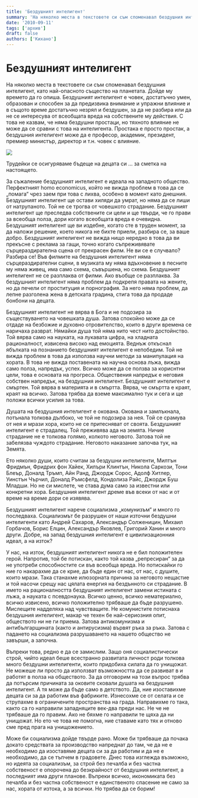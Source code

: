 ```yaml
---
title: 'Бездушният интелигент'
summary: 'На няколко места в текстовете си съм споменавал бездушния интелигент, като най-опасното същество на планетата. Дойде му времето да го опиша. Бездушния...'
date: '2010-09-11'
tags: ['архив']
draft: false
authors: ['Кихано']
---
```


# Бездушният интелигент

На няколко места в текстовете си съм споменавал бездушния интелигент, като най-опасното същество на планетата. Дойде му времето да го опиша. Бездушният интелигент е човек, достатъчно умен, образован и способен за да предизвика внимание и упражни влияние и в същото време достатъчно незрял и бездушен, за да не разбира или да не се интересува от всеобщата вреда на собствените му действия. С това не казвам, че няма бездушни простаци, но тяхното влияние не може да се сравни с това на интелигента. Простака е просто простак, а бездушния интелигент може да е професор, академик, президент, премиер министър, директор и т.н. човек с влияние.

![](/static/images/Rabotejki.jpg)

Трудейки се осигуряваме бъдеще на децата си ... за сметка на настоящето.

За съжаление бездушният интелигент е идеала на западното общество. Перфектният homo economicus, който не вижда проблем в това да се „помага“ чрез заем при това с лихва, особено в момент като днешния. Бездушният интелигент ще остави хиляди да умрат, но няма да се лиши от натрупаното. Той не се трогва от човешкото страдание. Бездушният интелигент ще преследва собствените си цели и ще твърди, че го прави за всеобща полза, дори когато всеобщата вреда е очевидна. Бездушният интелигент ще ви издебне, когато сте в труден момент, за да наложи решение, което никога не бихте приели, разбира се, за ваше добро. Бездушният интелигент не вижда нищо нередно в това да ви прекъсне с реклама за гащи, точно когато съпреживявате сърцераздирателна сцена от прекрасен филм. Не ви се е случвало? Разбира се! Във филмите на бездушния интелигент няма сърцераздирателни сцени, в музиката му няма вдъхновение в песните му няма живец, има само схема, съвършена, но схема. Бездушният интелигент не се разплаква от филми. Ако въобще се разплаква. За бездушният интелигент няма проблем да подкрепя правата на жените, но да печели от проституция и порнография. За него няма проблем, да лепне разголена жена в детската градина, стига това да продаде бонбони на децата.

Бездушният интелигент не вярва в Бога и не подозира за съществуването на човешката душа. Затова спокойно може да се отдаде на безбожие и духовно отровителство, които в други времена се наричаха разврат. Нямайки душа той няма нито чест нито достойнство. Той вярва само на науката, на лукавата цифра, на хладната рационалност, извисена високо над емоцията. Веднъж откъснал ябълката на познанието бездушният интелигент е непобедим. Той не вижда проблем в това да използва научни методи за манипулация на хората. В това не вижда поставената на научна основа лъжа, вижда само полза, напредък, успех. Всичко може да се ползва за кориснтни цели, това е основата на прогреса. Обществения напредък е неговия собствен напредък, на бездушния интелигент. Бездушният интелигент е смъртен. Той вярва в материята и в смъртта. Вярва, че смъртта е краят, краят на всичко. Затова трябва да вземе максимално тук и сега и ще положи всички усилия за това.

Душата на бездушния интелигент е окована. Окована и замлъкнала, потънала толкова дълбоко, че той не подозира за нея. Той се срамува от нея и мрази хора, които не се притесняват от своята. Бездушният интелигент е страдалец. Той преживява ада на земята. Ничие страдание не е толкова голямо, колкото неговото. Затова той не забелязва чуждото страдание. Неговото наказание започва тук, на Земята.

Ето няколко души, които считам за бездушни интелигенти, Милтън Фридмън, Фридрих фон Хайек, Хилъри Клинтън, Никола Саркози, Тони Блеър, Доналд Тръмп, Айн Ранд, Джордж Сорос, Адолф Хитлер, Уинстън Чърчил, Доналд Ръмсфелд, Кондолиза Райс, Джордж Буш Младши. Но не си мислете, че става дума само за известни или конкретни хора. Бездушния интелигент дреме във всеки от нас и от време на време дори се изявява.

Бездушният интелигент нарече социализма „комунизъм“ и много го последваха. Социализмът бе разрушен от наши източни бездушни интелигенти като Андрей Сахаров, Александър Солженицин, Михаил Горбачов, Борис Елцин, Александър Яковлев, Григорий Ханин и много други. Добре, на запад бездушния интелигент е цивилизационния идеал, а на изток?

У нас, на изток, бездушният интелигент никога не е бил положителен герой. Напротив, той бе потискан, както той казва „репресиран“ за да не употреби способностите си във всеобща вреда. Но потискайки го ние го накарахме да се крие, да бъде един от нас, от нас, с душите, които мрази. Така станахме илюзорната причина за неговото нещастие и той насочи срещу нас цялата енергия на бездънното си страдание. В името на рационалността бездушният интелигент замени истината с лъжа, а науката с псевдонаука. Всичко ценно, всичко нематериално, всичко извисено, всичко положително трябваше да бъде разрушено. Мислещите надделяха над чувстващите. Не комунистите потиснаха бездушния интелигент, макар че техен бе най-сериозния опит, обществото ни не ги приема. Затова антикомунизма и антибългарщината (както и антирусизма) вървят ръка за ръка. Затова с падането на социализма разрушаването на нашето общество не завърши, а започна.

Въпреки това, редно е да се замислим. Защо оня социалистически строй, чийто идеал беше всестранно развитата личност роди толкова много бездушни интелигенти, които придобиха силата да го унищожат. Не можеше ли просто да използват възможността да се развиват в и работят в полза на обществото. За да отговорим на този въпрос трябва да потърсим причината за оковите сковали душата на бездушния интелигент. А тя може да бъде само в детството. Да, ние изоставихме децата си за да работим във фабриките. Изнесохме се от селата и се струпахме в ограничените пространства на града. Направихме го така, както са го направили западняците век-два преди нас. Не че не трябваше да го правим. Ако не бяхме го направили те щяха да ни унищожат. Но ето че това не помогна, ние ставаме като тях и отново сме пред прага на унищожението.

Може би социализма дойде твърде рано. Може би трябваше да почака докато средствата за производство напреднат до там, че да не е необходимо да изоставяме децата си за да работим и да не е необходимо, да се тъпчем в градовете. Днес това изглежда възможно, но идеята за социализъм, за строй без печалба и без частна собственост е опорочена до безкрайност от бездушния интелигент, а последният има други планове. Въпреки всичко, икономиката без печалба и без частна собственост е единственото спасение не само за нас, хората от изтока, а за всички. Но трябва да се борим!
